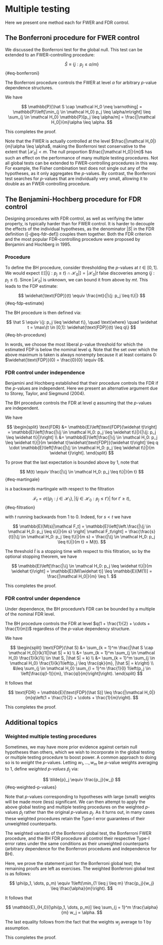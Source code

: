 # Multiple testing {#sec-multiple-testing}

Here we present one method each for FWER and FDR control.

## The Bonferroni procedure for FWER control {#sec-bonferroni-fwer}

We discussed the Bonferroni test for the global null. This test can be extended to an FWER-controlling procedure:

$$
\hat S \equiv \{j: p_j \leq \alpha/m\}
$$ {#eq-bonferroni}

::: {#prp-bonferroni}

The Bonferroni procedure controls the FWER at level $\alpha$ for arbitrary $p$-value dependence structures.

:::

::: {.proof}
We have

$$
\mathbb{P}[\hat S \cap \mathcal H_0 \neq \varnothing] = \mathbb{P}\left[\min_{j \in \mathcal H_0} p_j \leq \alpha/m\right] \leq \sum_{j \in \mathcal H_0} \mathbb{P}[p_j \leq \alpha/m] = \frac{|\mathcal H_0|}{m}\alpha \leq \alpha.
$$

This completes the proof.
:::

Note that the FWER is actually controlled at the level $\frac{|\mathcal H_0|}{m}\alpha \leq \alpha$, making the Bonferroni test conservative to the extent that $|\mathcal H_0| < m$. The null proportion $\frac{|\mathcal H_0|}{m}$ has such an effect on the performance of many multiple testing procedures. Not all global tests can be extended to FWER-controlling procedures in this way. For example, the Fisher combination test does not single out any of the hypotheses, as it only aggregates the $p$-values. By contrast, the Bonferroni test searches for $p$-values that are individually very small, allowing it to double as an FWER-controlling procedure.

## The Benjamini-Hochberg procedure for FDR control {#sec-bh-fdr}

Designing procedures with FDR control, as well as verifying the latter property, is typically harder than for FWER control. It is harder to decouple the effects of the individual hypotheses, as the denominator $|S|$ in the FDR definition ([-@eq-fdr-def]) couples them together. Both the FDR criterion and the most popular FDR-controlling procedure were proposed by Benjamini and Hochberg in 1995.

### Procedure

To define the BH procedure, consider thresholding the $p$-values at $t \in [0,1]$. We would expect $\mathbb{E}[|\{j: p_j \leq t\} \cap \mathcal H_0|] = |\mathcal H_0|t$ false discoveries among $\{j: p_j \leq t\}$. Since $|\mathcal H_0|$ is unknown, we can bound it from above by $mt$. This leads to the FDP estimate:

$$
\widehat{\text{FDP}}(t) \equiv \frac{mt}{|\{j: p_j \leq t\}|}
$$ {#eq-fdp-estimate}

The BH procedure is then defined via:

$$
\hat S \equiv \{j: p_j \leq \widehat t\}, \quad \text{where} \quad \widehat t = \max\{t \in [0,1]: \widehat{\text{FDP}}(t) \leq q\}
$$ {#eq-bh-procedure}

In words, we choose the most liberal $p$-value threshold for which the estimated FDP is below the nominal level $q$. Note that the set over which the above maximum is taken is always nonempty because it at least contains 0: $\widehat{\text{FDP}}(0) = \frac{0}{0} \equiv 0$.

### FDR control under independence {#sec-fdr-control-independence}

Benjamini and Hochberg established that their procedure controls the FDR if the $p$-values are independent. Here we present an alternative argument due to Storey, Taylor, and Siegmund (2004).

::: {#prp-bh-fdr-control}

The BH procedure controls the FDR at level $q$ assuming that the $p$-values are independent.

:::

::: {.proof}

We have

$$
\begin{split}
\text{FDR} &= \mathbb{E}\left[\text{FDP}(\widehat t)\right] = \mathbb{E}\left[\frac{|\{j \in \mathcal H_0: p_j \leq \widehat t\}|}{|\{j: p_j \leq \widehat t\}|}\right] \\
&= \mathbb{E}\left[\frac{|\{j \in \mathcal H_0: p_j \leq \widehat t\}|}{m \widehat t}\widehat{\text{FDP}}(\widehat t)\right] \leq q \cdot \mathbb{E}\left[\frac{|\{j \in \mathcal H_0: p_j \leq \widehat t\}|}{m \widehat t}\right].
\end{split}
$$

To prove that the last expectation is bounded above by 1, note that

$$
M(t) \equiv \frac{|\{j \in \mathcal H_0: p_j \leq t\}|}{m t}
$$ {#eq-martingale}

is a backwards martingale with respect to the filtration

$$
\mathcal F_t = \sigma(\{p_j: j \in \mathcal H_1\}, |\{j \in \mathcal H_0: p_j \leq t'\}| \text{ for } t' \geq t),
$$ {#eq-filtration}

with $t$ running backwards from 1 to 0. Indeed, for $s < t$ we have

$$
\mathbb{E}[M(s)|\mathcal F_t] = \mathbb{E}\left[\left.\frac{|\{j \in \mathcal H_0: p_j \leq s\}|}{m s} \right| \mathcal F_t\right] = \frac{\frac{s}{t}|\{j \in \mathcal H_0: p_j \leq t\}|}{m s} = \frac{|\{j \in \mathcal H_0: p_j \leq t\}|}{m t} = M(t).
$$

The threshold $\widehat t$ is a stopping time with respect to this filtration, so by the optional stopping theorem, we have

$$
\mathbb{E}\left[\frac{|\{j \in \mathcal H_0: p_j \leq \widehat t\}|}{m \widehat t}\right] = \mathbb{E}[M(\widehat t)] \leq \mathbb{E}[M(1)] = \frac{|\mathcal H_0|}{m} \leq 1.
$$

This completes the proof.
:::

### FDR control under dependence {#sec-fdr-control-dependence}

Under dependence, the BH procedure's FDR can be bounded by a multiple of the nominal FDR level.

::: {#prp-bh-dependence}

The BH procedure controls the FDR at level $q(1 + \frac{1}{2} + \cdots + \frac{1}{m})$ regardless of the $p$-value dependency structure.

:::

::: {.proof}

We have

$$
\begin{split}
\text{FDP}(\hat S) &= \sum_{k = 1}^m \frac{|\hat S \cap \mathcal H_0|}{k}1(|\hat S| = k) \\
&= \sum_{k = 1}^m \sum_{j \in \mathcal H_0} \frac{1}{k}1(j \in \hat S, |\hat S| = k) \\
&= \sum_{k = 1}^m \sum_{j \in \mathcal H_0} \frac{1}{k}1\left(p_j \leq \frac{qk}{m}, |\hat S| = k\right) \\
&\leq \sum_{j \in \mathcal H_0} \sum_{l = 1}^m \frac{1}{l} 1\left(p_j \in \left[\frac{q(l-1)}{m}, \frac{ql}{m}\right]\right).
\end{split}
$$

It follows that

$$
\text{FDR} = \mathbb{E}[\text{FDP}(\hat S)] \leq \frac{|\mathcal H_0|}{m}q\left(1 + \frac{1}{2} + \cdots + \frac{1}{m}\right).
$$

This completes the proof.
:::

## Additional topics {#sec-additional-topics}

### Weighted multiple testing procedures {#sec-weighted-multiple-testing}

Sometimes, we may have more prior evidence against certain null hypotheses than others, which we wish to incorporate in the global testing or multiple testing procedure to boost power. A common approach to doing so is to *weight* the $p$-values. Letting $w_1, \dots, w_m$ be $p$-value weights averaging to 1, define *weighted $p$-values* $\tilde{p}_j$ via:

$$
\tilde{p}_j \equiv \frac{p_j}{w_j}
$$ {#eq-weighted-p-values}

Note that $p$-values corresponding to hypotheses with large (small) weights will be made more (less) significant. We can then attempt to apply the above global testing and multiple testing procedures on the weighted $p$-values $\tilde{p}_j$ rather than the original $p$-values $p_j$. As it turns out, in many cases these weighted procedures retain the Type-I error guarantees of their unweighted counterparts.

::: {#prp-weighted-bonferroni}

The weighted variants of the Bonferroni global test, the Bonferroni FWER procedure, and the BH FDR procedure all control their respective Type-I error rates under the same conditions as their unweighted counterparts (arbitrary dependence for the Bonferroni procedures and independence for BH).

:::

::: {.proof}

Here, we prove the statement just for the Bonferroni global test; the remaining proofs are left as exercises. The weighted Bonferroni global test is as follows:

$$
\phi(p_1, \dots, p_m) \equiv 1\left(\min_{1 \leq j \leq m} \frac{p_j}{w_j} \leq \frac{\alpha}{m}\right).
$$

It follows that

$$
\mathbb{E}_{H_0}[\phi(p_1, \dots, p_m)] \leq \sum_{j = 1}^m \frac{\alpha}{m} w_j = \alpha.
$$

The last equality follows from the fact that the weights $w_j$ average to 1 by assumption.

This completes the proof.
:::

